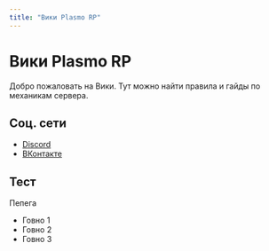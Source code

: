 ```yaml
---
title: "Вики Plasmo RP"
---
```


# Вики Plasmo RP

Добро пожаловать на Вики. Тут можно найти правила и гайды по механикам сервера.

## Соц. сети

- [Discord](https://discord.gg/xVhST4gTFm)
- [ВКонтакте](https://vk.com/plasmorp)

## Тест

<Collapse summary="Тестовый коллапс">

Пепега

- Говно 1
- Говно 2
- Говно 3

</Collapse>